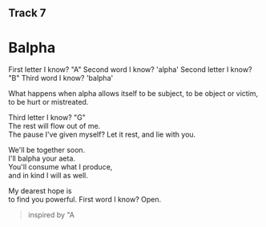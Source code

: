## Track 7
# Balpha

First letter I know? "A"
Second word I know? 'alpha'
Second letter I know? "B"
Third word I know? 'balpha'

What happens when alpha allows
itself to be subject,
to be object or victim,
to be hurt or mistreated.

Third letter I know? "G"  
The rest will flow out of me.  
The pause I've given myself?
Let it rest, and lie with you.

We'll be together soon.  
I'll balpha your aeta.  
You'll consume what I produce,  
and in kind I will as well.  
  
My dearest hope is  
to find you powerful.
First word I know? Open.

> inspired by "A